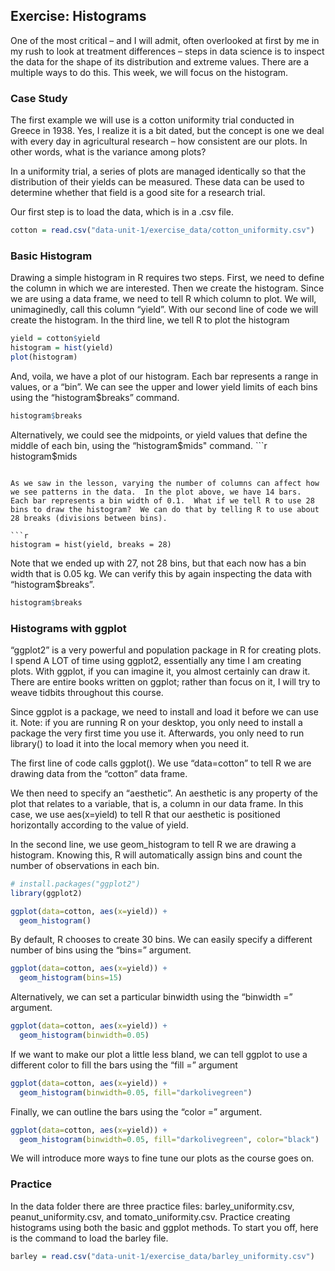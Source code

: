 ## Exercise: Histograms
One of the most critical -- and I will admit, often overlooked at first by me in my rush to look at treatment differences -- steps in data science is to inspect the data for the shape of its distribution and extreme values.  There are a multiple ways to do this.  This week, we will focus on the histogram.

### Case Study
The first example we will use is a cotton uniformity trial conducted in Greece in 1938.  Yes, I realize it is a bit dated, but the concept is one we deal with every day in agricultural research -- how consistent are our plots.  In other words, what is the variance among plots?

In a uniformity trial, a series of plots are managed identically so that the distribution of their yields can be measured.  These data can be used to determine whether that field is a good site for a research trial.

Our first step is to load the data, which is in a .csv file.

```r
cotton = read.csv("data-unit-1/exercise_data/cotton_uniformity.csv")
```

### Basic Histogram
Drawing a simple histogram in R requires two steps.  First, we need to define the column in which we are interested.  Then we create the histogram.  Since we are using a data frame, we need to tell R which column to plot.  We will, unimaginedly, call this column "yield".  With our second line of code we will create the histogram.  In the third line, we tell R to plot the histogram

```r
yield = cotton$yield
histogram = hist(yield)
plot(histogram)
```

And, voila, we have a plot of our histogram.  Each bar represents a range in values, or a "bin".  We can see the upper and lower yield limits of each bins using the "histogram$breaks" command.

```r
histogram$breaks
```

Alternatively, we could see the midpoints, or yield values that define the middle of each bin, using the "histogram$mids" command.
```r
histogram$mids
```

As we saw in the lesson, varying the number of columns can affect how we see patterns in the data.  In the plot above, we have 14 bars.  Each bar represents a bin width of 0.1.  What if we tell R to use 28 bins to draw the histogram?  We can do that by telling R to use about 28 breaks (divisions between bins).

```r
histogram = hist(yield, breaks = 28)

```

Note that we ended up with 27, not 28 bins, but that each now has a bin width that is 0.05 kg.  We can verify this by again inspecting the data with "histogram$breaks".

```r
histogram$breaks
```


### Histograms with ggplot
"ggplot2" is a very powerful and population package in R for creating plots.  I spend A LOT of time using ggplot2, essentially any time I am creating plots.  With ggplot, if you can imagine it, you almost certainly can draw it.  There are entire books written on ggplot; rather than focus on it, I will try to weave tidbits throughout this course.

Since ggplot is a package, we need to install and load it before we can use it.  Note: if you are running R on your desktop, you only need to install a package the very first time you use it.  Afterwards, you only need to run library() to load it into the local memory when you need it.

The first line of code calls ggplot().  We use "data=cotton" to tell R we are drawing data from the "cotton" data frame.  

We then need to specify an "aesthetic".  An aesthetic is any property of the plot that relates to a variable, that is, a column in our data frame.  In this case, we use aes(x=yield) to tell R that our aesthetic is positioned horizontally according to the value of yield.

In the second line, we use geom_histogram to tell R we are drawing a histogram.  Knowing this, R will automatically assign bins and count the number of observations in each bin.
```r
# install.packages("ggplot2")
library(ggplot2)

ggplot(data=cotton, aes(x=yield)) +
  geom_histogram()
```

By default, R chooses to create 30 bins.  We can easily specify a different number of bins using the "bins=" argument.

```r
ggplot(data=cotton, aes(x=yield)) +
  geom_histogram(bins=15)
```

Alternatively, we can set a particular binwidth using the "binwidth =" argument.

```r
ggplot(data=cotton, aes(x=yield)) +
  geom_histogram(binwidth=0.05)
```

If we want to make our plot a little less bland, we can tell ggplot to use a different color to fill the bars using the "fill = " argument

```r
ggplot(data=cotton, aes(x=yield)) +
  geom_histogram(binwidth=0.05, fill="darkolivegreen")
```

Finally, we can outline the bars using the "color = " argument.
```r
ggplot(data=cotton, aes(x=yield)) +
  geom_histogram(binwidth=0.05, fill="darkolivegreen", color="black")
```

We will introduce more ways to fine tune our plots as the course goes on.

### Practice
In the data folder there are three practice files: barley_uniformity.csv, peanut_uniformity.csv, and tomato_uniformity.csv.  Practice creating histograms using both the basic and ggplot methods.  To start you off, here is the command to load the barley file.

```r
barley = read.csv("data-unit-1/exercise_data/barley_uniformity.csv")
```


